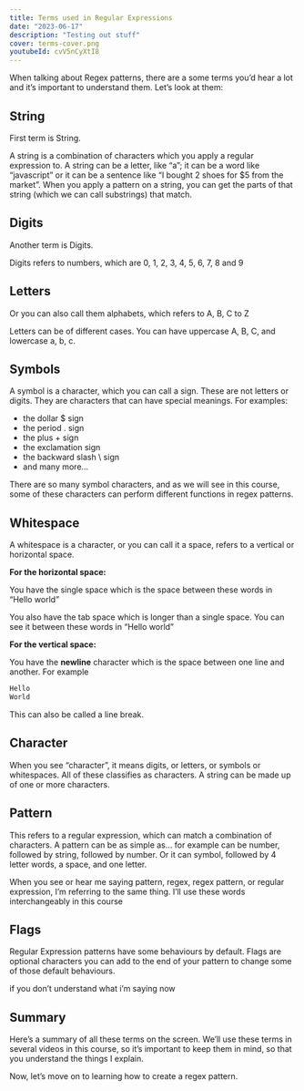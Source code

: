 ```yaml
---
title: Terms used in Regular Expressions
date: "2023-06-17"
description: "Testing out stuff"
cover: terms-cover.png
youtubeId: cvV5nCyXtI8
---
```


When talking about Regex patterns, there are a some terms you’d hear a lot and it’s important to understand them. Let’s look at them:

## String

First term is String.

A string is a combination of characters which you apply a regular expression to. A string can be a letter, like “a”; it can be a word like “javascript” or it can be a sentence like “I bought 2 shoes for $5 from the market”. When you apply a pattern on a string, you can get the parts of that string (which we can call substrings) that match.

## Digits

Another term is Digits.

Digits refers to numbers, which are 0, 1, 2, 3, 4, 5, 6, 7, 8 and 9

## Letters

Or you can also call them alphabets, which refers to A, B, C to Z

Letters can be of different cases. You can have uppercase A, B, C, and lowercase a, b, c.

## Symbols

A symbol is a character, which you can call a sign. These are not letters or digits. They are characters that can have special meanings. For examples:

- the dollar $ sign
- the period . sign
- the plus + sign
- the exclamation sign
- the backward slash \ sign
- and many more…

There are so many symbol characters, and as we will see in this course, some of these characters can perform different functions in regex patterns.

## Whitespace

A whitespace is a character, or you can call it a space, refers to a vertical or horizontal space.

**For the horizontal space:**

You have the single space which is the space between these words in “Hello world”

You also have the tab space which is longer than a single space. You can see it between these words in “Hello world”

**For the vertical space:**

You have the **newline** character which is the space between one line and another. For example

```txt
Hello
World
```

This can also be called a line break.

## Character

When you see “character”, it means digits, or letters, or symbols or whitespaces. All of these classifies as characters. A string can be made up of one or more characters.

## Pattern

This refers to a regular expression, which can match a combination of characters. A pattern can be as simple as… for example can be number, followed by string, followed by number. Or it can symbol, followed by 4 letter words, a space, and one letter.

When you see or hear me saying pattern, regex, regex pattern, or regular expression, I’m referring to the same thing. I’ll use these words interchangeably in this course

## Flags

Regular Expression patterns have some behaviours by default. Flags are optional characters you can add to the end of your pattern to change some of those default behaviours.

if you don’t understand what i’m saying now

## Summary

Here’s a summary of all these terms on the screen. We’ll use these terms in several videos in this course, so it’s important to keep them in mind, so that you understand the things I explain.

Now, let’s move on to learning how to create a regex pattern.
